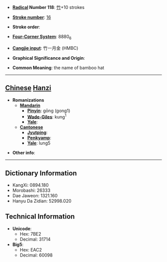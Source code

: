 * '''[[Wiktionary:Chinese radical index| Radical]] Number 118''': [[Wiktionary:Chinese radical index 竹|竹]]+10 strokes

* '''[[Wiktionary:Chinese total strokes index|Stroke number]]''': [[Wiktionary:Chinese total strokes index 16|16]]

* '''Stroke order''': 

* '''[[Wiktionary:Chinese four corner index|Four-Corner System]]''': 8880<sub>6</sub>

* '''[[Wiktionary:Chinese Cangjie index|Cangjie input]]''': 竹一月金 (HMBC)

* '''Graphical Significance and Origin''': 

* '''Common Meaning''': the name of bamboo hat

----

== [[Chinese]] [[Hanzi]] ==

* '''Romanizations'''
** '''[[Mandarin]]'''
*** '''[[Pinyin]]''': gōng (gong1)
*** '''[[Wade-Giles]]''': kung<sup>1</sup>
*** '''[[Yale]]''': 
** '''[[Cantonese]]'''
*** '''[[Jyutping]]''':
*** '''[[Penkyamp]]''': 
*** '''[[Yale]]''': lung5

* '''Other info''': 

----

== Dictionary Information ==

* KangXi: 0894.180
* Morobashi: 26333
* Dae Jaweon: 1321.160
* Hanyu Da Zidian: 52998.020

== Technical Information ==

* '''Unicode''':
** Hex: 7BE2
** Decimal: 31714
* '''Big5''':
** Hex: EAC2
** Decimal: 60098